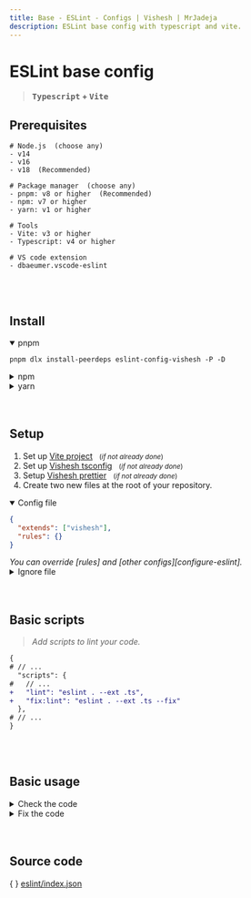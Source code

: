 ```yaml
---
title: Base - ESLint - Configs | Vishesh | MrJadeja
description: ESLint base config with typescript and vite.
---
```



# ESLint base config

> **<kbd>Typescript</kbd> + <kbd>Vite</kbd>**

## Prerequisites

```shell
# Node.js  (choose any)
- v14
- v16
- v18  (Recommended)

# Package manager  (choose any)
- pnpm: v8 or higher  (Recommended)
- npm: v7 or higher
- yarn: v1 or higher

# Tools
- Vite: v3 or higher
- Typescript: v4 or higher

# VS code extension
- dbaeumer.vscode-eslint
```

<br />
<br />

## Install

<details open>
<summary>pnpm</summary>

```shell copy
pnpm dlx install-peerdeps eslint-config-vishesh -P -D
```

</details>

<details >
<summary>npm</summary>

```shell copy
npm exec install-peerdeps eslint-config-vishesh -- -D
```

</details>

<details >
<summary>yarn</summary>

```shell copy
yarn dlx install-peerdeps eslint-config-vishesh -Y -D
```

</details>

<br />
<br />

## Setup

1. Set up [Vite project][vite] &nbsp;&nbsp;<small>(_if not already done_)</small>
2. Set up [Vishesh tsconfig][tsconfig] &nbsp;&nbsp;<small>(_if not already done_)</small>
3. Setup [Vishesh prettier][prettier] &nbsp;&nbsp;<small>(_if not already done_)</small>
4. Create two new files at the root of your repository.

<details open>
<summary>Config file</summary>

```json filename=".eslintrc" copy
{
  "extends": ["vishesh"],
  "rules": {}
}
```

<Callout type="info">
  <em>You can override [rules] and [other configs][configure-eslint].</em>
</Callout>

</details>

<details >
<summary>Ignore file</summary>

```js filename=".eslintignore" copy
.git
.husky
.next
dist
dist-ssr
node_modules
tsconfig.tsbuildinfo
types
package.json
*-lock.*
*.config.*
*.json
```

<Callout type="info">
  <em>_[Reference][eslint-ignore] for ignore files_.</em>
</Callout>

</details>

<br />
<br />

## Basic scripts

> <em>Add scripts to lint your code.</em>

```diff filename="package.json"
{
# // ...
  "scripts": {
#   // ...
+   "lint": "eslint . --ext .ts",
+   "fix:lint": "eslint . --ext .ts --fix"
  },
# // ...
}
```

<br />
<br />

## Basic usage

<details>
<summary>Check the code</summary>

> <em>Check the code against eslint rules.</em>

<details open>
<summary>pnpm</summary>

```shell copy
pnpm lint
```

</details>

<details >
<summary>npm</summary>

```shell copy
npm run lint
```

</details>

<details >
<summary>yarn</summary>

```shell copy
yarn lint
```

</details>

</details>

<details>
<summary>Fix the code</summary>

> <em>Fix the code according to ESLint rules.</em>

<Callout type="warning" emoji="">
  <em>⚠️ &nbsp;Stage all the files before running the fix command</em> <br />
  <em>👉 &nbsp;`git add .`</em>
</Callout>

<details open>
<summary>pnpm</summary>

```shell copy
pnpm fix:lint
```

</details>

<details >
<summary>npm</summary>

```shell copy
npm run fix:lint
```

</details>

<details >
<summary>yarn</summary>

```shell copy
yarn fix:lint
```

</details>

</details>

<br />
<br />

## Source code

\{ \} [eslint/index.json](https://github.com/mrjadeja/vishesh/blob/main/src/packages/dev/eslint/index.json)

[vite]: https://vitejs.dev/guide/#scaffolding-your-first-vite-project "Setup vite project"
[prettier]: /configs/prettier/base "Vishesh prettier documentation"
[tsconfig]: /configs/tsconfig/base "Vishesh typescript documentation"
[rules]: https://eslint.org/docs/latest/rules "Eslint rules reference"
[configure-eslint]: https://eslint.org/docs/latest/use/configure/ "Configure ESlint"
[eslint-ignore]: https://eslint.org/docs/latest/use/configure/ignore#the-eslintignore-file "Eslint ignore official documentation"
